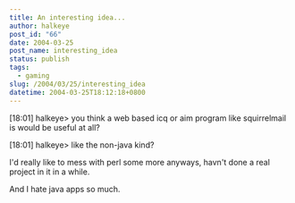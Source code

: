 ```yaml
---
title: An interesting idea...
author: halkeye
post_id: "66"
date: 2004-03-25
post_name: interesting_idea
status: publish
tags:
  - gaming
slug: /2004/03/25/interesting_idea
datetime: 2004-03-25T18:12:18+0800
---
```


[18:01] halkeye&gt; you think a web based icq or aim program like squirrelmail is would be useful at all?  

[18:01] halkeye&gt; like the non-java kind?

I'd really like to mess with perl some more anyways, havn't done a real project in it in a while.  

And I hate java apps so much.
